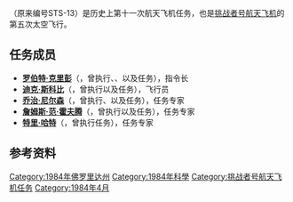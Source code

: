 {{noteTA
|G1=Aero
}}
{{Infobox spaceflight
| operator           = [[美国国家航空航天局|美国国家航空航天局]]
| name               = {{lang|en|STS-41-C}}
| insignia           = STS-41-C patch.png
| spacecraft         = [[挑战者号航天飞机|挑战者号]]
| crew_size          = 5 
| launch_site        = 佛罗里达州[[肯尼迪航天中心|肯尼迪航天中心]]<br />{{lang|en|LC 39A}} 
| launch_date        = 1984年4月6日<br />8:58:00 {{lang|en|EST}} 
| landing_date       = 1984年4月13日<br />5:38:07 {{lang|en|PST}}
| launch_mass           = {{convert|254254|lbs|kg|order=flip}}
| landing_mass          = {{convert|196975|lbs|kg|order=flip}}
| payload_mass          = {{convert|33831|lbs|kg|order=flip}}<ref>{{cite web|title=NASA shuttle cargo weight summary|url=http://www.spaceflight.nasa.gov/shuttle/reference/green/cargsumm.pdf|archive-url=https://web.archive.org/web/20000831011509/http://spaceflight.nasa.gov/shuttle/reference/green/cargsumm.pdf|url-status=dead|archive-date=2000-08-31|access-date=2015-08-15}}</ref>
| mission_duration   = 6天23小时40分钟7秒
| orbit_apoapsis     = 468千米
| orbit_periapsis    = 222千米
| apsis              = 地
| orbit_reference    = [[地心轨道|地心轨道]]
| orbit_regime       = [[近地轨道|近地轨道]]
| orbit_inclination  = 28.5°
| orbit_period       = 91.4分钟
| distance_travelled = 4,619,000千米
| crew_photo         = STS-41-C-crew-small.jpg
| crew_photo_caption = 左起：斯科比、尼尔森、范·霍夫腾、哈特、克里彭
| next_mission       = [[File:Sts-41-d-patch.png|26px]] {{lang|en|[[STS-41-D|STS-41-D]]}}
| programme          = [[美國太空梭計劃|美國太空梭計劃]]
| previous_mission   = [[File:Sts-41-b-patch.png|25px]] {{lang|en|[[STS-41-B|STS-41-B]]}}|
|}}

'''{{lang|en|STS-41-C}}'''（原来编号STS-13）是历史上第十一次航天飞机任务，也是[[挑战者号航天飞机|挑战者号航天飞机]]的第五次太空飞行。

== 任务成员 ==
* '''[[罗伯特·克里彭|罗伯特·克里彭]]'''（{{lang|en|Robert Crippen}}，曾执行{{lang|en|[[STS-1|STS-1]]}}、{{lang|en|[[STS-7|STS-7]]}}、{{lang|en|STS-41-C}}以及{{lang|en|[[STS-41-G|STS-41-G]]}}任务），指令长
* '''[[迪克·斯科比|迪克·斯科比]]'''（{{lang|en|Dick Scobee}}，曾执行{{lang|en|STS-41-C}}以及{{lang|en|[[STS-51-L|STS-51-L]]}}任务），飞行员
* '''[[乔治·尼尔森|乔治·尼尔森]]'''（{{lang|en|George D. Nelson}}，曾执行{{lang|en|STS-41-C}}、{{lang|en|[[STS-61-C|STS-61-C]]}}以及{{lang|en|[[STS-26|STS-26]]}}任务），任务专家
* '''[[詹姆斯·范·霍夫腾|詹姆斯·范·霍夫腾]]'''（{{lang|en|James D. A. van Hoften}}，曾执行{{lang|en|STS-41-C}}以及{{lang|en|[[STS-51-I|STS-51-I]]}}任务），任务专家
* '''[[特里·哈特|特里·哈特]]'''（{{lang|en|Terry J. Hart}}，曾执行{{lang|en|STS-41-C}}任务），任务专家

== 参考资料 ==
{{Reflist}}
{{挑战者号航天飞机}}

[[Category:1984年佛罗里达州|Category:1984年佛罗里达州]]
[[Category:1984年科學|Category:1984年科學]]
[[Category:挑战者号航天飞机任务|Category:挑战者号航天飞机任务]]
[[Category:1984年4月|Category:1984年4月]]